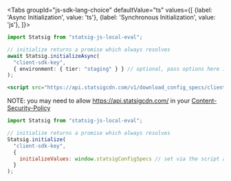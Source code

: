 
<Tabs
  groupId="js-sdk-lang-choice"
  defaultValue="ts"
  values={[
    {label: 'Async Initialization', value: 'ts'},
    {label: 'Synchronous Initialization', value: 'js'},
  ]}>

  <TabItem value="ts">

```typescript
import Statsig from "statsig-js-local-eval";

// initialize returns a promise which always resolves
await Statsig.initializeAsync(
  "client-sdk-key",
  { environment: { tier: "staging" } } // optional, pass options here if needed
);
```

  </TabItem>
  <TabItem value="js">

```jsx
<script src="https://api.statsigcdn.com/v1/download_config_specs/client-key.js />
```

NOTE: you may need to allow https://api.statsigcdn.com/ in your [Content-Security-Policy](https://developer.mozilla.org/en-US/docs/Web/HTTP/CSP)

```jsx
import Statsig from "statsig-js-local-eval";

// initialize returns a promise which always resolves
Statsig.initialize(
  "client-sdk-key",
  { 
    initializeValues: window.statsigConfigSpecs // set via the script above, or bring your own CDN for specs
  }
);
```

  </TabItem>
</Tabs>

